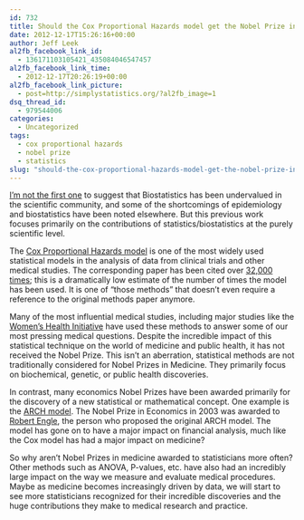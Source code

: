 ```yaml
---
id: 732
title: Should the Cox Proportional Hazards model get the Nobel Prize in Medicine?
date: 2012-12-17T15:26:16+00:00
author: Jeff Leek
al2fb_facebook_link_id:
  - 136171103105421_435084046547457
al2fb_facebook_link_time:
  - 2012-12-17T20:26:19+00:00
al2fb_facebook_link_picture:
  - post=http://simplystatistics.org/?al2fb_image=1
dsq_thread_id:
  - 979544006
categories:
  - Uncategorized
tags:
  - cox proportional hazards
  - nobel prize
  - statistics
slug: "should-the-cox-proportional-hazards-model-get-the-nobel-prize-in-medicine"
---
```

[I'm not the first one](http://www.ncbi.nlm.nih.gov/pubmed/12762435) to suggest that Biostatistics has been undervalued in the scientific community, and some of the shortcomings of epidemiology and biostatistics have been noted elsewhere. But this previous work focuses primarily on the contributions of statistics/biostatistics at the purely scientific level.

The [Cox Proportional Hazards model](http://en.wikipedia.org/wiki/Proportional_hazards_models) is one of the most widely used statistical models in the analysis of data from clinical trials and other medical studies. The corresponding paper has been cited over [32,000 times](http://scholar.google.com/scholar?q=Regression+models+and+life-tables&btnG=&hl=en&as_sdt=0%2C21); this is a dramatically low estimate of the number of times the model has been used. It is one of "those methods" that doesn't even require a reference to the original methods paper anymore.

Many of the most influential medical studies, including major studies like the [Women's Health Initiative](http://jama.jamanetwork.com/article.aspx?articleid=1108397) have used these methods to answer some of our most pressing medical questions. Despite the incredible impact of this statistical technique on the world of medicine and public health, it has not received the Nobel Prize. This isn't an aberration, statistical methods are not traditionally considered for Nobel Prizes in Medicine. They primarily focus on biochemical, genetic, or public health discoveries.

In contrast, many economics Nobel Prizes have been awarded primarily for the discovery of a new statistical or mathematical concept. One example is the [ARCH model](http://en.wikipedia.org/wiki/Autoregressive_conditional_heteroskedasticity). The Nobel Prize in Economics in 2003 was awarded to [Robert Engle](http://www.nobelprize.org/nobel_prizes/economics/laureates/2003/), the person who proposed the original ARCH model. The model has gone on to have a major impact on financial analysis, much like the Cox model has had a major impact on medicine?

So why aren't Nobel Prizes in medicine awarded to statisticians more often? Other methods such as ANOVA, P-values, etc. have also had an incredibly large impact on the way we measure and evaluate medical procedures. Maybe as medicine becomes increasingly driven by data, we will start to see more statisticians recognized for their incredible discoveries and the huge contributions they make to medical research and practice.

&nbsp;
